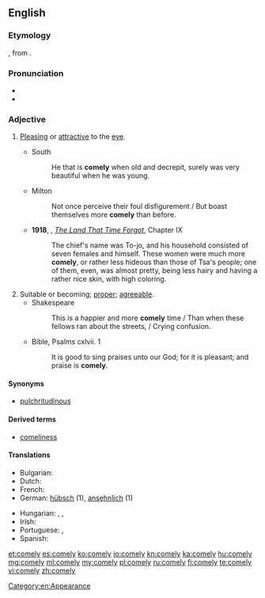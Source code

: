 ==English==

===Etymology===
{{etyl|ang|en}} {{term/t|ang|cȳmlīċ}}, from {{term|cyme|cȳme|fine, exquisite}}.

===Pronunciation===
* {{IPA|/ˈkʌmli/}}
* {{audio|en-us-comely.ogg|Audio (US)}}

===Adjective===
{{en-adj|er}}

# {{context|of a person|lang=en}} [[pleasing|Pleasing]] or [[attractive]] to the [[eye]].
#* South
#*: He that is '''comely''' when old and decrepit, surely was very beautiful when he was young.
#* Milton
#*: Not once perceive their foul disfigurement / But boast themselves more '''comely''' than before.
#* '''1918''', {{w|Edgar Rice Burroughs}}, ''[[w:The Land That Time Forgot (novel)|The Land That Time Forgot]]'', Chapter IX
#*: The chief's name was To-jo, and his household consisted of seven females and himself. These women were much more '''comely''', or rather less hideous than those of Tsa's people; one of them, even, was almost pretty, being less hairy and having a rather nice skin, with high coloring.
# Suitable or becoming; [[proper]]; [[agreeable]].
#* Shakespeare
#*: This is a happier and more '''comely''' time / Than when these fellows ran about the streets, / Crying confusion.
#* Bible, Psalms cxlvii. 1
#*: It is good to sing praises unto our God; for it is pleasant; and praise is '''comely'''.

====Synonyms====
* [[pulchritudinous]]

====Derived terms====
* [[comeliness]]

====Translations====
{{trans-top|pleasing or attractive to the eye}}
* Bulgarian: {{t+|bg|миловиден}}
* Dutch: {{t+|nl|bevallig}}
* French: {{t+|fr|avenant}}
* German: [[hübsch]] (1), [[ansehnlich]] (1)
{{trans-mid}}
* Hungarian: {{t+|hu|kedves}}, {{t+|hu|kellemes}}, {{t+|hu|csinos}}
* Irish: {{t|ga|cumtha}}
* Portuguese: {{t+|pt|lindo}},  {{t+|pt|atraente}}
* Spanish: {{t+|es|lindo}}
{{trans-bottom}}

[[Category:en:Appearance]]

[[et:comely]]
[[es:comely]]
[[ko:comely]]
[[io:comely]]
[[kn:comely]]
[[ka:comely]]
[[hu:comely]]
[[mg:comely]]
[[ml:comely]]
[[my:comely]]
[[pl:comely]]
[[ru:comely]]
[[fi:comely]]
[[te:comely]]
[[vi:comely]]
[[zh:comely]]